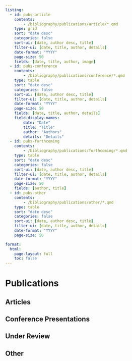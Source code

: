 ```yaml
---
listing:
  - id: pubs-article
    contents:
        - /bibliography/publications/article/*.qmd
    type: grid
    sort: "date desc"
    categories: false
    sort-ui: [date, author desc, title]
    filter-ui: [date, title, author, details]
    date-format: "YYYY"
    page-size: 50
    fields: [date, title, author, image]
  - id: pubs-conference
    contents:
        - /bibliography/publications/conference/*.qmd
    type: table
    sort: "date desc"
    categories: false
    sort-ui: [date, author desc, title]
    filter-ui: [date, title, author, details]
    date-format: "YYYY"
    page-size: 50
    fields: [date, title, author, details]
    field-display-names: 
        date: "Date"
        title: "Title"
        author: "Authors"
        details: "Details"
  - id: pubs-forthcoming
    contents:
        - /bibliography/publications/forthcoming/*.qmd
    type: table
    sort: "date desc"
    categories: false
    sort-ui: [date, author desc, title]
    filter-ui: [date, title, author, details]
    date-format: "YYYY"
    page-size: 50
    fields: [author, title]
  - id: pubs-other
    contents:
        - /bibliography/publications/other/*.qmd
    type: table
    sort: "date desc"
    categories: false
    sort-ui: [date, author desc, title]
    filter-ui: [date, title, author, details]
    date-format: "YYYY"
    page-size: 50

format:
  html:
    page-layout: full
    toc: false
---
```


# Publications

:::: {.panel-tabset}
## Articles

:::{#pubs-article}
:::

## Conference Presentations

:::{#pubs-conference}
:::

## Under Review

:::{#pubs-forthcoming}
:::

## Other

:::{#pubs-other}
:::

::::
